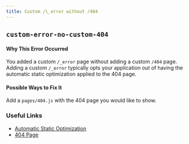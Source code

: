 ```yaml
---
title: Custom /\_error without /404
---
```


## `custom-error-no-custom-404`

#### Why This Error Occurred

You added a custom `/_error` page without adding a custom `/404` page. Adding a custom `/_error` typically opts your application out of having the automatic static optimization applied to the 404 page.

#### Possible Ways to Fix It

Add a `pages/404.js` with the 404 page you would like to show.

### Useful Links

- [Automatic Static Optimization](/docs/advanced-features/automatic-static-optimization)
- [404 Page](/docs/advanced-features/custom-error-page#404-page)
